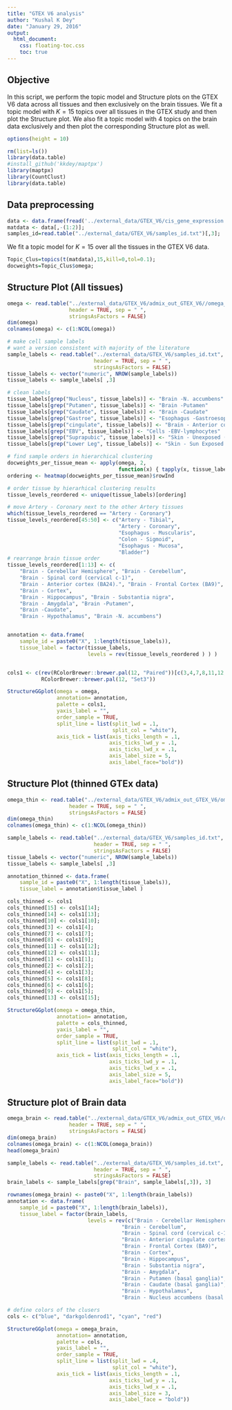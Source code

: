 ```yaml
---
title: "GTEX V6 analysis"
author: "Kushal K Dey"
date: "January 29, 2016"
output: 
  html_document:
    css: floating-toc.css
    toc: true
---
```


## Objective

In this script, we perform the topic model and Structure plots on the GTEX V6 data across all tissues and then exclusively on the brain tissues. We fit a topic model with $K=15$ topics over all tissues in the GTEX study and then plot the Structure plot. We also fit a topic model with $4$ topics on the brain data exclusively and then plot the corresponding Structure plot as well. 

```r
options(height = 10)
```

```r
rm(list=ls())
library(data.table)
#install_github('kkdey/maptpx') 
library(maptpx)
library(CountClust)
library(data.table)

```

## Data preprocessing 

```r
data <- data.frame(fread('../external_data/GTEX_V6/cis_gene_expression.txt'));
matdata <- data[,-(1:2)];
samples_id=read.table("../external_data/GTEX_V6/samples_id.txt")[,3];
```

We fit a topic model for $K=15$ over all the tissues in the GTEX V6 data.

```r
Topic_Clus=topics(t(matdata),15,kill=0,tol=0.1);
docweights=Topic_Clus$omega;
```

## Structure Plot (All tissues)

```r
omega <- read.table("../external_data/GTEX_V6/admix_out_GTEX_V6//omega_cis_genes_0_1_2.txt",
                    header = TRUE, sep = " ",
                    stringsAsFactors = FALSE)
dim(omega)
colnames(omega) <- c(1:NCOL(omega))

# make cell sample labels
# want a version consistent with majority of the literature
sample_labels <- read.table("../external_data/GTEX_V6/samples_id.txt",
                            header = TRUE, sep = " ",
                            stringsAsFactors = FALSE)
tissue_labels <- vector("numeric", NROW(sample_labels))
tissue_labels <- sample_labels[ ,3]

# clean labels
tissue_labels[grep("Nucleus", tissue_labels)] <- "Brain -N. accumbens"
tissue_labels[grep("Putamen", tissue_labels)] <- "Brain -Putamen"
tissue_labels[grep("Caudate", tissue_labels)] <- "Brain -Caudate"
tissue_labels[grep("Gastroe", tissue_labels)] <- "Esophagus -Gastroesophageal Jn."
tissue_labels[grep("cingulate", tissue_labels)] <- "Brain - Anterior cortex (BA24)."
tissue_labels[grep("EBV", tissue_labels)] <- "Cells -EBV-lymphocytes"
tissue_labels[grep("Suprapubic", tissue_labels)] <- "Skin - Unexposed (Suprapubic)"
tissue_labels[grep("Lower Leg", tissue_labels)] <- "Skin - Sun Exposed (Lower Leg)"

# find sample orders in hierarchical clustering
docweights_per_tissue_mean <- apply(omega, 2,
                                    function(x) { tapply(x, tissue_labels, mean) })
ordering <- heatmap(docweights_per_tissue_mean)$rowInd

# order tissue by hierarhical clustering results
tissue_levels_reordered <- unique(tissue_labels)[ordering]

# move Artery - Coronary next to the other Artery tissues
which(tissue_levels_reordered == "Artery - Coronary")
tissue_levels_reordered[45:50] <- c("Artery - Tibial",
                                    "Artery - Coronary",
                                    "Esophagus - Muscularis",
                                    "Colon - Sigmoid",
                                    "Esophagus - Mucosa",
                                    "Bladder")
# rearrange brain tissue order
tissue_levels_reordered[1:13] <- c(
    "Brain - Cerebellar Hemisphere", "Brain - Cerebellum",
    "Brain - Spinal cord (cervical c-1)",
    "Brain - Anterior cortex (BA24).", "Brain - Frontal Cortex (BA9)",
    "Brain - Cortex",
    "Brain - Hippocampus", "Brain - Substantia nigra",
    "Brain - Amygdala", "Brain -Putamen",
    "Brain -Caudate",
    "Brain - Hypothalamus", "Brain -N. accumbens")


annotation <- data.frame(
    sample_id = paste0("X", 1:length(tissue_labels)),
    tissue_label = factor(tissue_labels,
                          levels = rev(tissue_levels_reordered ) ) )


cols1 <- c(rev(RColorBrewer::brewer.pal(12, "Paired"))[c(3,4,7,8,11,12,5,6,9,10)],
           RColorBrewer::brewer.pal(12, "Set3"))
```

```r
StructureGGplot(omega = omega,
                annotation= annotation,
                palette = cols1,
                yaxis_label = "",
                order_sample = TRUE,
                split_line = list(split_lwd = .1,
                                  split_col = "white"),
                axis_tick = list(axis_ticks_length = .1,
                                 axis_ticks_lwd_y = .1,
                                 axis_ticks_lwd_x = .1,
                                 axis_label_size = 5,
                                 axis_label_face="bold"))

```

## Structure Plot (thinned GTEx data)

```r
omega_thin <- read.table("../external_data/GTEX_V6/admix_out_GTEX_V6/omega_cis_genes_0_0001.txt",
                    header = TRUE, sep = " ",
                    stringsAsFactors = FALSE)
dim(omega_thin)
colnames(omega_thin) <- c(1:NCOL(omega_thin))

sample_labels <- read.table("../external_data/GTEX_V6/samples_id.txt",
                            header = TRUE, sep = " ",
                            stringsAsFactors = FALSE)
tissue_labels <- vector("numeric", NROW(sample_labels))
tissue_labels <- sample_labels[ ,3]

annotation_thinned <- data.frame(
    sample_id = paste0("X", 1:length(tissue_labels)),
    tissue_label = annotation$tissue_label )

cols_thinned <- cols1
cols_thinned[15] <- cols1[14];
cols_thinned[14] <- cols1[13];
cols_thinned[10] <- cols1[10];
cols_thinned[3] <- cols1[4];
cols_thinned[7] <- cols1[7];
cols_thinned[8] <- cols1[9];
cols_thinned[11] <- cols1[12];
cols_thinned[12] <- cols1[11];
cols_thinned[1] <- cols1[1];
cols_thinned[2] <- cols1[2];
cols_thinned[4] <- cols1[3];
cols_thinned[5] <- cols1[8];
cols_thinned[6] <- cols1[6];
cols_thinned[9] <- cols1[5];
cols_thinned[13] <- cols1[15];
```

```r
StructureGGplot(omega = omega_thin,
                annotation= annotation,
                palette = cols_thinned,
                yaxis_label = "",
                order_sample = TRUE,
                split_line = list(split_lwd = .1,
                                  split_col = "white"),
                axis_tick = list(axis_ticks_length = .1,
                                 axis_ticks_lwd_y = .1,
                                 axis_ticks_lwd_x = .1,
                                 axis_label_size = 5,
                                 axis_label_face="bold"))

```

## Structure plot of Brain data 

```r
omega_brain <- read.table("../external_data/GTEX_V6/admix_out_GTEX_V6/omega_cis_genes_brain.txt",
                    header = TRUE, sep = " ",
                    stringsAsFactors = FALSE)
dim(omega_brain)
colnames(omega_brain) <- c(1:NCOL(omega_brain))
head(omega_brain)

sample_labels <- read.table("../external_data/GTEX_V6/samples_id.txt",
                            header = TRUE, sep = " ",
                            stringsAsFactors = FALSE)
brain_labels <- sample_labels[grep("Brain", sample_labels[,3]), 3]

rownames(omega_brain) <- paste0("X", 1:length(brain_labels))
annotation <- data.frame(
    sample_id = paste0("X", 1:length(brain_labels)),
    tissue_label = factor(brain_labels,
                          levels = rev(c("Brain - Cerebellar Hemisphere",
                                     "Brain - Cerebellum",
                                     "Brain - Spinal cord (cervical c-1)",
                                     "Brain - Anterior cingulate cortex (BA24)",
                                     "Brain - Frontal Cortex (BA9)",
                                     "Brain - Cortex",
                                     "Brain - Hippocampus",
                                     "Brain - Substantia nigra",
                                     "Brain - Amygdala",
                                     "Brain - Putamen (basal ganglia)",
                                     "Brain - Caudate (basal ganglia)",
                                     "Brain - Hypothalamus",
                                     "Brain - Nucleus accumbens (basal ganglia)") ) ) )

# define colors of the clusers
cols <- c("blue", "darkgoldenrod1", "cyan", "red")
```

```r

StructureGGplot(omega = omega_brain,
                annotation= annotation,
                palette = cols,
                yaxis_label = "",
                order_sample = TRUE,
                split_line = list(split_lwd = .4,
                                  split_col = "white"),
                axis_tick = list(axis_ticks_length = .1,
                                 axis_ticks_lwd_y = .1,
                                 axis_ticks_lwd_x = .1,
                                 axis_label_size = 3,
                                 axis_label_face = "bold"))
```

